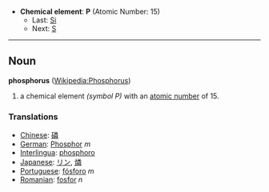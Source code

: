 *'''Chemical element''': '''P''' (Atomic Number: 15)
**Last: [[Silicon|Si]]
**Next: [[Sulfur|S]]
----
== Noun ==
'''phosphorus''' ([[en:Phosphorus|Wikipedia:Phosphorus]])

#a chemical element ''(symbol P)'' with an [[atomic number]] of 15.

===Translations===
*[[Chinese]]: [[磷]]
*[[German]]: [[Phosphor]] ''m''
*[[Interlingua]]: [[phosphoro]]
*[[Japanese]]: [[リン]], [[燐]]
*[[Portuguese]]: [[fósforo]] ''m''
*[[Romanian]]: [[fosfor]] ''n''